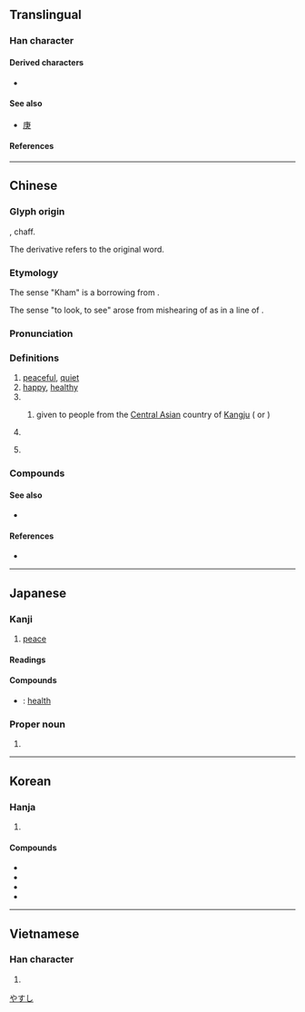 {{also|隶}}
{{character info}}
==Translingual==

===Han character===
{{Han char|rn=53|rad=广|as=08|sn=11|four=00232|canj=ILE|ids=⿸广隶}}

====Derived characters====
* {{l|mul|[[𨝎]], [[𨻷]], [[㝩]], [[嫝]], [[嵻]], [[慷]], [[漮]], [[𠻞]], [[𡐓]], [[𡻚]], [[㱂]], [[槺]], [[䆲]], [[穅]], [[𤮊]], [[𥉽]], [[𥕎]], [[䗧]], [[糠]], [[躿]], [[𫂞]], [[𨄗]], [[𨎍]], [[鏮]], [[𩾌]], [[鱇]], [[𪏢]]}}

====See also====
* {{l|mul|隶}} [[庚]]

====References====
{{Han ref|kx=0347.270|dkj=09376|dj=0658.030|hdz=20891.010|uh=5EB7}}

----

==Chinese==
{{zh-forms}}
{{zh-wp|zh|yue}}

===Glyph origin===
{{Han etym}}
{{Han compound|庚|米|t1=threshing tools|t2=rice|ls=ic}}, chaff.

The derivative {{zh-l|糠}} refers to the original word.

===Etymology===
The sense "Kham" is a borrowing from {{bor|zh|bo|ཁམས}}.

The sense "to look, to see" arose from mishearing of {{zh-l|好康|[[rich]]; [[lucky]]; [[fortunate]]}} as {{zh-l|好看|[[good-looking]]; [[worth]] [[see]]ing}} in a line of {{w2|zh|如果早知道男生也會被性侵|pref=《|suf=》}}.

===Pronunciation===
{{zh-pron
|m=kāng
|m-s=
|c=hong1
|c-t=
|g=
|h=gd=kong1
|j=
|mb=
|md=kŏng
|mn=khng/khong
|mn_note=khng - vernacular (incl. surname); khong - literary
|mn-t=kang1
|w=
|x=
|mc=y
|oc=y
|ma=Zh-kāng.oga
|cat=a,pn
}}

===Definitions===
{{zh-hanzi}}

# [[peaceful]], [[quiet]]
# [[happy]], [[healthy]]
# {{surname|zh}}
## {{lb|zh|historical}} {{surname|zh|nodot=1}} given to people from the [[Central Asia]]n country of [[Kangju]] ({{zh-l|康居|tr=-}} or {{zh-l|康國|tr=-}})
# {{place|zh|historic region|ar/Tibet|t1=Kham}}
# {{lb|zh|Internet slang}} {{zh-alt-form|看|to [[look]]; to [[see]]}}

===Compounds===
{{zh-der|保康縣|健康|健康保險|健康教育|健康檢查|健康襪|健康醋|健康食品|周康王|團康|太康|太康體|好康|孫康映雪|安康|安康計畫|富強康樂|小康|小康社會|小康計畫|少康|嵇康|川端康成|平康|平康坊|平康巷|平康里|平直康莊|康乃馨|康健|康回|康定縣|康寧|康居|康年|康康舞|康強|康復|康復醫學|康德|康德主義|康德黎|康有為|康梁|康樂|康樂活動|康泰|康濟|康濟錄|康熙|康熙字典|康爵|康瓠|康白度|康莊|康莊大道|康衢|康阜|康青|康黴素|建康|德川家康|心理健康|成康之治|政躬康泰|杜康|民康物阜|永康|福壽康寧|西康省|速賜康|靖康|靖康之難|靖康要錄|韓康賣藥|保康|盛康|康定|酮康唑|康居園|康坪|康克爾|提康德羅加|海康|康其}}

====See also====
* {{zh-l|安多}}

====References====
* {{thcwdq}}

----

==Japanese==

===Kanji===
{{ja-kanji|grade=4|rs=广08}}

# [[peace]]

====Readings====
{{ja-readings
|goon=こう
|kanon=こう
|kun=やす-い
|nanori=やす
}}

====Compounds====
* {{ja-r|健康|けんこう}}: [[health]]

===Proper noun===
{{ja-pos|proper|やすし}}

# {{given name|ja|male}}

[[Category:Japanese male given names|やすし]]

----

==Korean==

===Hanja===
{{ko-hanja|편안하다|편안할|강}}

# {{rfdef|ko|sort=广08}}

====Compounds====
* {{ko-l|건강|健康}}
* {{ko-l|건강보험|健康保險}}
* {{ko-l|강녕|康寧}}
* {{ko-l|강건|康健}}

----

==Vietnamese==

===Han character===
{{vi-readings|reading=khang, khăng, khương|rs=广08}}

# {{rfdef|vi|sort=广08}}